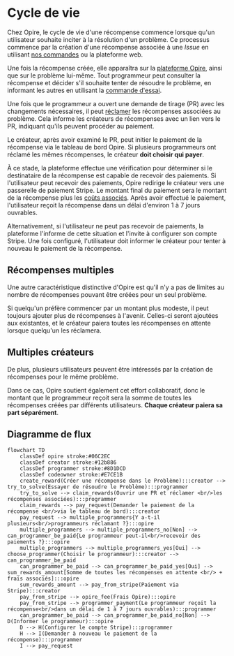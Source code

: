 # Cycle de vie

Chez Opire, le cycle de vie d'une récompense commence lorsque qu'un utilisateur souhaite inciter à la résolution d'un problème. Ce processus commence par la création d'une récompense associée à une *Issue* en utilisant [nos commandes](/fr/overview/commands#créer-récompense) ou la plateforme web.

Une fois la récompense créée, elle apparaîtra sur la [plateforme Opire](https://app.opire.dev), ainsi que sur le problème lui-même. Tout programmeur peut consulter la récompense et décider s'il souhaite tenter de résoudre le problème, en informant les autres en utilisant la [commande d'essai](/overview/commands#try-to-solve-the-issue).

Une fois que le programmeur a ouvert une demande de tirage (PR) avec les changements nécessaires, il peut [réclamer](/overview/commands#claim-rewards-associated-with-an-issue) les récompenses associées au problème. Cela informe les créateurs de récompenses avec un lien vers le PR, indiquant qu'ils peuvent procéder au paiement.

Le créateur, après avoir examiné le PR, peut initier le paiement de la récompense via le tableau de bord Opire. Si plusieurs programmeurs ont réclamé les mêmes récompenses, le créateur **doit choisir qui payer**.

À ce stade, la plateforme effectue une vérification pour déterminer si le destinataire de la récompense est capable de recevoir des paiements. Si l'utilisateur peut recevoir des paiements, Opire redirige le créateur vers une passerelle de paiement Stripe. Le montant final du paiement sera le montant de la récompense plus les [coûts associés](/rewards/pricing#minimum-price-and-costs). Après avoir effectué le paiement, l'utilisateur reçoit la récompense dans un délai d'environ 1 à 7 jours ouvrables.

Alternativement, si l'utilisateur ne peut pas recevoir de paiements, la plateforme l'informe de cette situation et l'invite à configurer son compte Stripe. Une fois configuré, l'utilisateur doit informer le créateur pour tenter à nouveau le paiement de la récompense.

## Récompenses multiples

Une autre caractéristique distinctive d'Opire est qu'il n'y a pas de limites au nombre de récompenses pouvant être créées pour un seul problème.

Si quelqu'un préfère commencer par un montant plus modeste, il peut toujours ajouter plus de récompenses à l'avenir. Celles-ci seront ajoutées aux existantes, et le créateur paiera toutes les récompenses en attente lorsque quelqu'un les réclamera.

## Multiples créateurs

De plus, plusieurs utilisateurs peuvent être intéressés par la création de récompenses pour le même problème.

Dans ce cas, Opire soutient également cet effort collaboratif, donc le montant que le programmeur reçoit sera la somme de toutes les récompenses créées par différents utilisateurs. **Chaque créateur paiera sa part séparément**.

## Diagramme de flux

```mermaid
flowchart TD
    classDef opire stroke:#06C2EC
    classDef creator stroke:#12b886
    classDef programmer stroke:#8D1DCD
    classDef codeowner stroke:#E7CE1B
    create_reward(Créer une récompense dans le Problème):::creator --> try_to_solve(Essayer de résoudre le Problème):::programmer
    try_to_solve --> claim_rewards(Ouvrir une PR et réclamer <br/>les récompenses associées):::programmer
    claim_rewards --> pay_request(Demander le paiement de la récompense <br/>via le tableau de bord):::creator
    pay_request --> multiple_programmers{Y a-t-il plusieurs<br/>programmeurs réclamant ?}:::opire
    multiple_programmers --> multiple_programmers_no[Non] --> can_programmer_be_paid{Le programmeur peut-il<br/>recevoir des paiements ?}:::opire
    multiple_programmers --> multiple_programmers_yes[Oui] --> choose_programmer(Choisir le programmeur):::creator --> can_programmer_be_paid
    can_programmer_be_paid --> can_programmer_be_paid_yes[Oui] --> sum_rewards_amount[Somme de toutes les récompenses en attente <br/> + frais associés]:::opire
    sum_rewards_amount --> pay_from_stripe(Paiement via Stripe):::creator
    pay_from_stripe --> opire_fee(Frais Opire):::opire
    pay_from_stripe --> programmer_payment(Le programmeur reçoit la récompense<br/>dans un délai de 1 à 7 jours ouvrables):::programmer
    can_programmer_be_paid --> can_programmer_be_paid_no[Non] --> D(Informer le programmeur):::opire
    D --> H(Configurer le compte Stripe):::programmer
    H --> I(Demander à nouveau le paiement de la récompense):::programmer
    I --> pay_request
```